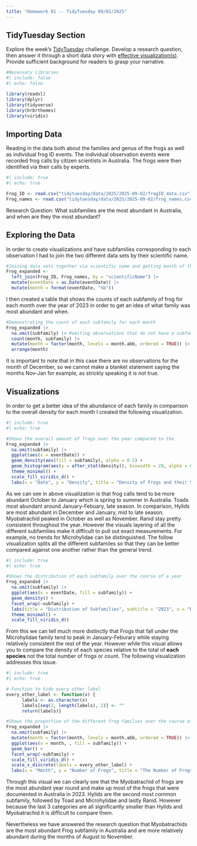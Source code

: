 ```yaml
---
title: "Homework 01 -- TidyTuesday 09/02/2025"
---
```



## TidyTuesday Section

Explore the week's [TidyTuesday](https://github.com/rfordatascience/tidytuesday) challenge. Develop a research question, then answer it through a short data story with [effective visualization(s)]({{< var effective-viz-url >}}).  Provide sufficient background for readers to grasp your narrative.

```r
#Necessary Libraries
#| include: false
#| echo: false

library(readxl)
library(dplyr)
library(tidyverse)
library(hrbrthemes)
library(viridis)
```

## Importing Data

Reading in the data both about the families and genus of the frogs as well as individual frog ID events. The individual observation events were recorded frog calls by citizen scientists in Australia. The frogs were then identified via their calls by experts. 

```r
#| include: true
#| echo: true

Frog_ID <- read.csv("tidytuesday/data/2025/2025-09-02/frogID_data.csv")
Frog_names <- read.csv("tidytuesday/data/2025/2025-09-02/frog_names.csv")
```

Research Question: What subfamilies are the most abundant in Australia, and when are they the most abundant?

## Exploring the Data 

In order to create visualizations and have subfamilies corresponding to each observation I had to join the two different data sets by their scientific name. 

```r
#Joining data sets together via scientific name and getting month of the observations
Frog_expanded <- 
  left_join(Frog_ID, Frog_names, by = "scientificName") |> 
  mutate(eventDate = as.Date(eventDate)) |> 
  mutate(month = format(eventDate, "%b")) 
```
I then created a table that shows the counts of each subfamily of frog for each month over the year of 2023 in order to get an idea of what family was most abundant and when. 

```r
#Demonstrating the count of each subfamily for each month
Frog_expanded |> 
  na.omit(subfamily) |> #omiting observations that do not have a subfamily, excludes >9000 observations
  count(month, subfamily) |> 
  mutate(month = factor(month, levels = month.abb, ordered = TRUE)) |> 
  arrange(month)
```

It is important to note that in this case there are no observations for the month of December, so we cannot make a blanket statement saying the months Nov-Jan for example, as strickly speaking it is not true. 


## Visualizations 

In order to get a better idea of the abundance of each family in comparison to the overall density for each month I created the following visualization. 

```r
#| include: true
#| echo: true

#Shows the overall amount of frogs over the year compared to the 
Frog_expanded |> 
  na.omit(subfamily) |>
  ggplot(aes(x = eventDate)) + 
  geom_density(aes(fill = subfamily), alpha = 0.5) +
  geom_histogram(aes(y = after_stat(density)), binwidth = 29, alpha = 0.5) + 
  theme_minimal() + 
  scale_fill_viridis_d() + 
  labs(x = "Date", y = "Density", title = "Density of Frogs and their Subfamilies over Time", subtitle = "2023", fill = "Subfamily")
```
As we can see in above visualization is that frog calls tend to be more abundant October to January which is spring to summer in Australia. Toads most abundant around January-Febuary, late season. In comparison, Hylids are most abundant in December and January, mid to late season. Myobatrachid peaked in October as well as November. Ranid stay pretty consistent throughout the year. However the visuals layering of all the different subfamilies make it difficult to pull out exact measurements. For example, no trends for Microhylidae can be distinguished. The follow visualization splits all the different subfamiles so that they can be better compared against one another rather than the general trend. 


```r
#| include: true
#| echo: true

#Shows the distribution of each subfamily over the course of a year
Frog_expanded |> 
  na.omit(subfamily) |>
  ggplot(aes(x = eventDate, fill = subfamily)) +
  geom_density() +
  facet_wrap(~subfamily) + 
  labs(title = "Distribution of Subfamilies", subtitle = "2023", x = "Date", y = "Probability Density", fill = "Subfamily") + 
  theme_minimal() + 
  scale_fill_viridis_d()
```

From this we can tell much more distinctly that Frogs that fall under the Microhylidae family tend to peak in January-Feburary while staying relatively consistent the rest of the year. However while this visual allows you to compare the density of each species relative to the total of **each species** not the total number of frogs or count. The following visualization addresses this issue. 


```r
#| include: true
#| echo: true

# Function to hide every other label
every_other_label <- function(x) {
      labels <- as.character(x)
      labels[seq(2, length(labels), 2)] <- ""
      return(labels)}

#Shows the proportion of the different frog families over the course of the year 
Frog_expanded |>
  na.omit(subfamily) |>
  mutate(month = factor(month, levels = month.abb, ordered = TRUE)) |> 
  ggplot(aes(x = month, , fill = subfamily)) + 
  geom_bar() + 
  facet_wrap(~subfamily) + 
  scale_fill_viridis_d() + 
  scale_x_discrete(labels = every_other_label) + 
  labs(x = "Month", y = "Number of Frogs", title = "The Number of Frogs of each Subfamily per Month", subtitle = "2023", fill = "Subfamily")
```

Through this visual we can clearly see that the Myobatrachid of frogs are the most abundant year round and make up most of the frogs that were documented in Australia in 2023. Hylids are the second most common subfamily, followed by Toad and Microhylidae and lastly Ranid. However because the last 3 categories are all significantly smaller than Hylids and Myobatrachid it is difficult to compare them. 

Nevertheless we have answered the research question that Myobatrachids are the most abundant Frog subfamily in Australia and are more relatively abundant during the months of August to November. 
